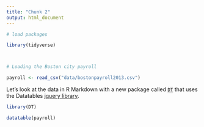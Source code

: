 ---
title: "Chunk 2"
output: html_document
---
```{r loading, warning=F, message=F}

# load packages

library(tidyverse)



# Loading the Boston city payroll

payroll <- read_csv("data/bostonpayroll2013.csv")

```

Let's look at the data in R Markdown with a new package called [`DT`](https://rstudio.github.io/DT/) that uses the Datatables [jquery library](https://datatables.net/).

```{r display_data, warning=F}

library(DT)

datatable(payroll)

```

